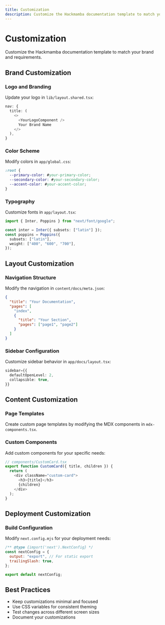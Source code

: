 ```yaml
---
title: Customization
description: Customize the Hackmamba documentation template to match your brand
---
```


# Customization

Customize the Hackmamba documentation template to match your brand and requirements.

## Brand Customization

### Logo and Branding

Update your logo in `lib/layout.shared.tsx`:

```typescript
nav: {
  title: (
    <>
      <YourLogoComponent />
      Your Brand Name
    </>
  ),
}
```

### Color Scheme

Modify colors in `app/global.css`:

```css
:root {
  --primary-color: #your-primary-color;
  --secondary-color: #your-secondary-color;
  --accent-color: #your-accent-color;
}
```

### Typography

Customize fonts in `app/layout.tsx`:

```typescript
import { Inter, Poppins } from "next/font/google";

const inter = Inter({ subsets: ["latin"] });
const poppins = Poppins({
  subsets: ["latin"],
  weight: ["400", "600", "700"],
});
```

## Layout Customization

### Navigation Structure

Modify the navigation in `content/docs/meta.json`:

```json
{
  "title": "Your Documentation",
  "pages": [
    "index",
    {
      "title": "Your Section",
      "pages": ["page1", "page2"]
    }
  ]
}
```

### Sidebar Configuration

Customize sidebar behavior in `app/docs/layout.tsx`:

```typescript
sidebar={{
  defaultOpenLevel: 2,
  collapsible: true,
}}
```

## Content Customization

### Page Templates

Create custom page templates by modifying the MDX components in `mdx-components.tsx`.

### Custom Components

Add custom components for your specific needs:

```typescript
// components/CustomCard.tsx
export function CustomCard({ title, children }) {
  return (
    <div className="custom-card">
      <h3>{title}</h3>
      {children}
    </div>
  );
}
```

## Deployment Customization

### Build Configuration

Modify `next.config.mjs` for your deployment needs:

```javascript
/** @type {import('next').NextConfig} */
const nextConfig = {
  output: "export", // For static export
  trailingSlash: true,
};

export default nextConfig;
```

## Best Practices

- Keep customizations minimal and focused
- Use CSS variables for consistent theming
- Test changes across different screen sizes
- Document your customizations

<Cards>
  <Card
    title="Deployment"
    href="/docs/customization"
    description="Deploy your customized documentation"
  />
  <Card
    title="Content Guide"
    href="/docs/overview"
    description="Learn content creation best practices"
  />
</Cards>
